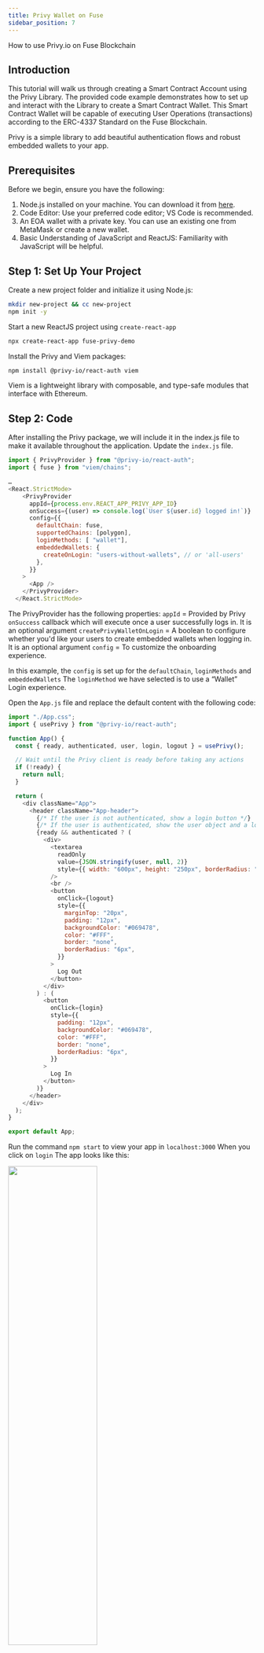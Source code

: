```yaml
---
title: Privy Wallet on Fuse
sidebar_position: 7
---
```


How to use Privy.io on Fuse Blockchain

## Introduction

This tutorial will walk us through creating a Smart Contract Account using the Privy Library. The provided code example demonstrates how to set up and interact with the Library to create a Smart Contract Wallet. This Smart Contract Wallet will be capable of executing User Operations (transactions) according to the ERC-4337 Standard on the Fuse Blockchain.

Privy is a simple library to add beautiful authentication flows and robust embedded wallets to your app.

## Prerequisites

Before we begin, ensure you have the following:

1. Node.js installed on your machine. You can download it from [here](https://nodejs.org/).
2. Code Editor: Use your preferred code editor; VS Code is recommended.
3. An EOA wallet with a private key. You can use an existing one from MetaMask or create a new wallet.
4. Basic Understanding of JavaScript and ReactJS: Familiarity with JavaScript will be helpful.

## Step 1: Set Up Your Project

Create a new project folder and initialize it using Node.js:

```bash
mkdir new-project && cc new-project
npm init -y
```

Start a new ReactJS project using `create-react-app`

```bash
npx create-react-app fuse-privy-demo
```

Install the Privy and Viem packages:

```bash
npm install @privy-io/react-auth viem
```

Viem is a lightweight library with composable, and type-safe modules that interface with Ethereum.

## Step 2: Code

After installing the Privy package, we will include it in the index.js file to make it available throughout the application. Update the `index.js` file.

```javascript
import { PrivyProvider } from "@privy-io/react-auth";
import { fuse } from "viem/chains";

…
<React.StrictMode>
    <PrivyProvider
      appId={process.env.REACT_APP_PRIVY_APP_ID}
      onSuccess={(user) => console.log(`User ${user.id} logged in!`)}
      config={{
        defaultChain: fuse,
        supportedChains: [polygon],
        loginMethods: [ "wallet"],
        embeddedWallets: {
          createOnLogin: "users-without-wallets", // or 'all-users'
        },
      }}
    >
      <App />
    </PrivyProvider>
  </React.StrictMode>

```

The PrivyProvider has the following properties:
`appId` = Provided by Privy
`onSuccess` callback which will execute once a user successfully logs in. It is an optional argument
`createPrivyWalletOnLogin` = A boolean to configure whether you'd like your users to create embedded wallets when logging in. It is an optional argument
`config` = To customize the onboarding experience.

In this example, the `config` is set up for the `defaultChain`, `loginMethods` and `embeddedWallets`
The `loginMethod` we have selected is to use a “Wallet” Login experience.

Open the `App.js` file and replace the default content with the following code:

```javascript
import "./App.css";
import { usePrivy } from "@privy-io/react-auth";

function App() {
  const { ready, authenticated, user, login, logout } = usePrivy();

  // Wait until the Privy client is ready before taking any actions
  if (!ready) {
    return null;
  }

  return (
    <div className="App">
      <header className="App-header">
        {/* If the user is not authenticated, show a login button */}
        {/* If the user is authenticated, show the user object and a logout button */}
        {ready && authenticated ? (
          <div>
            <textarea
              readOnly
              value={JSON.stringify(user, null, 2)}
              style={{ width: "600px", height: "250px", borderRadius: "6px" }}
            />
            <br />
            <button
              onClick={logout}
              style={{
                marginTop: "20px",
                padding: "12px",
                backgroundColor: "#069478",
                color: "#FFF",
                border: "none",
                borderRadius: "6px",
              }}
            >
              Log Out
            </button>
          </div>
        ) : (
          <button
            onClick={login}
            style={{
              padding: "12px",
              backgroundColor: "#069478",
              color: "#FFF",
              border: "none",
              borderRadius: "6px",
            }}
          >
            Log In
          </button>
        )}
      </header>
    </div>
  );
}

export default App;
```

Run the command `npm start` to view your app in `localhost:3000` When you click on `login` The app looks like this:

<img src="/img/tutorials/privy-wallet-login.png" width="60%" height="50%" />

Code Breakdown:

1. **Importing Dependencies:**

   ```javascript
   import "./App.css";
   import { usePrivy } from "@privy-io/react-auth";
   ```

   The code begins by importing the necessary styles and the `usePrivy` hook from the Privy.io library.

2. **Defining the App Component:**

   ```javascript
   function App() {}
   ```

   The `App` component is the main component of your React application where the authentication logic will be implemented.

3. **Initializing Privy Variables:**
   ```javascript
   const { ready, authenticated, user, login, logout } = usePrivy();
   ```

The `usePrivy` hook returns an object with properties like `ready`, `authenticated`, `user`, `login`, and `logout`. These variables will be used to manage the authentication state and user information.

4. **Waiting for Privy Client to be Ready:**

   ```javascript
   if (!ready) {
     return null;
   }
   ```

   This conditional check ensures that the Privy client is ready before taking any actions. If not ready, the component returns `null`.

5. **Rendering the UI:**

   ```javascript
   return (
    <div className="App">
      <header className="App-header">
   ```

   The main UI structure of the React component is defined within the `return` statement.

6. **Conditional Rendering Based on Authentication State:**

   ```javascript
   {ready && authenticated ? (
     // Authenticated User UI
   ) : (
     // Unauthenticated User UI
   )}
   ```

   Depending on whether the user is authenticated or not, different UI elements are rendered. If authenticated, the user details and a logout button are displayed; otherwise, a login button is shown.

7. **Authenticated User UI:**

   ```javascript
   <div>
     <textarea
       readOnly
       value={JSON.stringify(user, null, 2)}
       style={{ width: "600px", height: "250px", borderRadius: "6px" }}
     />
     <br />
     <button
       onClick={logout}
       style={{
         marginTop: "20px",
         padding: "12px",
         backgroundColor: "#069478",
         color: "#FFF",
         border: "none",
         borderRadius: "6px",
       }}
     >
       Log Out
     </button>
   </div>
   ```

   This section displays a textarea with the JSON representation of the user object and a logout button. Clicking the logout button triggers the `logout` function.

8. **Unauthenticated User UI:**

   ```javascript
   <button
     onClick={login}
     style={{
       padding: "12px",
       backgroundColor: "#069478",
       color: "#FFF",
       border: "none",
       borderRadius: "6px",
     }}
   >
     Log In
   </button>
   ```

   If the user is not authenticated, a login button is displayed. Clicking the login button triggers the `login` function.

## Conclusion:

Following this breakdown, developers can better understand how to integrate Privy.io for authentication in their React applications. This example provides a foundation for building secure and user-friendly authentication workflows for Account Abstraction applications deployed on the Fuse Blockchain.
